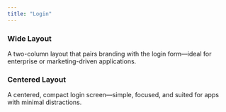 ```yaml
---
title: "Login"
---
```




### Wide Layout

A two-column layout that pairs branding with the login form—ideal for enterprise or marketing-driven applications.

<CodeBlock code={loginFull} />

### Centered Layout

A centered, compact login screen—simple, focused, and suited for apps with minimal distractions.

<CodeBlock code={loginShort} />
